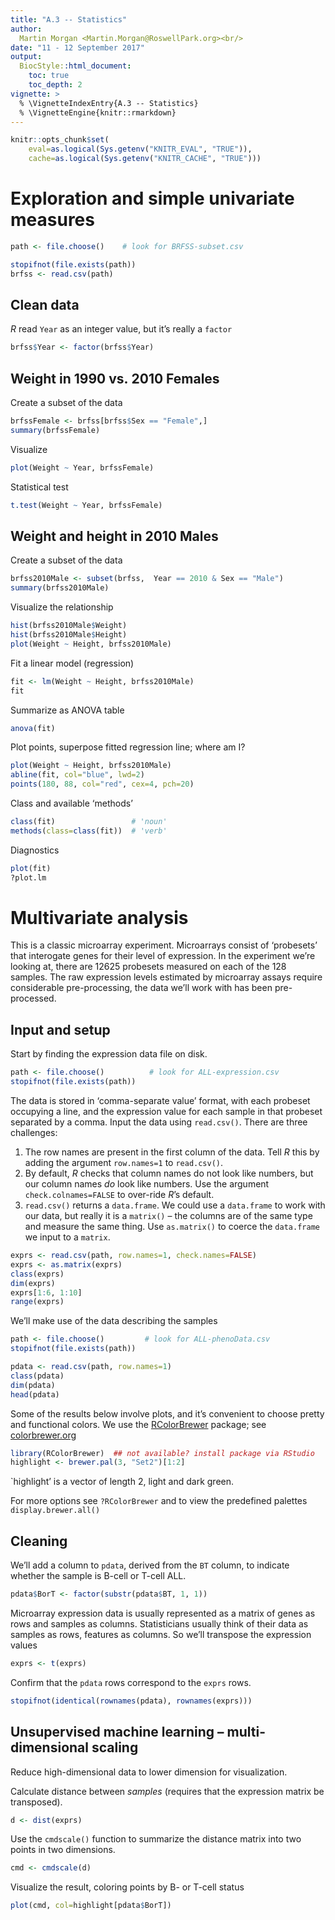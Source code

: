 ```yaml
---
title: "A.3 -- Statistics"
author:
  Martin Morgan <Martin.Morgan@RoswellPark.org><br/>
date: "11 - 12 September 2017"
output:
  BiocStyle::html_document:
    toc: true
    toc_depth: 2
vignette: >
  % \VignetteIndexEntry{A.3 -- Statistics}
  % \VignetteEngine{knitr::rmarkdown}
---
```


```r
knitr::opts_chunk$set(
    eval=as.logical(Sys.getenv("KNITR_EVAL", "TRUE")),
    cache=as.logical(Sys.getenv("KNITR_CACHE", "TRUE")))
```

# Exploration and simple univariate measures

<!--
```r
path <- file.path("extdata", "BRFSS-subset.csv")
```
-->
```r
path <- file.choose()    # look for BRFSS-subset.csv
```

```r
stopifnot(file.exists(path))
brfss <- read.csv(path)
```

## Clean data

_R_ read `Year` as an integer value, but it's really a `factor`

```r
brfss$Year <- factor(brfss$Year)
```

## Weight in 1990 vs. 2010 Females

Create a subset of the data

```r
brfssFemale <- brfss[brfss$Sex == "Female",]
summary(brfssFemale)
```

Visualize

```r
plot(Weight ~ Year, brfssFemale)
```

Statistical test

```r
t.test(Weight ~ Year, brfssFemale)
```

## Weight and height in 2010 Males

Create a subset of the data

```r
brfss2010Male <- subset(brfss,  Year == 2010 & Sex == "Male")
summary(brfss2010Male)
```

Visualize the relationship

```r
hist(brfss2010Male$Weight)
hist(brfss2010Male$Height)
plot(Weight ~ Height, brfss2010Male)
```

Fit a linear model (regression)

```r
fit <- lm(Weight ~ Height, brfss2010Male)
fit
```

Summarize as ANOVA table

```r
anova(fit)

```

Plot points, superpose fitted regression line; where am I?

```r
plot(Weight ~ Height, brfss2010Male)
abline(fit, col="blue", lwd=2)
points(180, 88, col="red", cex=4, pch=20)
```

Class and available 'methods'

```r
class(fit)                 # 'noun'
methods(class=class(fit))  # 'verb'
```

Diagnostics

```r
plot(fit)
?plot.lm
```

# Multivariate analysis

This is a classic microarray experiment. Microarrays
consist of 'probesets' that interogate genes for their level of
expression. In the experiment we're looking at, there are 12625
probesets measured on each of the 128 samples. The raw expression
levels estimated by microarray assays require considerable
pre-processing, the data we'll work with has been pre-processed.

## Input and setup

Start by finding the expression data file on disk.

<!--
```r
path <- file.path("extdata", "ALL-expression.csv")
stopifnot(file.exists(path))
```
-->

```r
path <- file.choose()          # look for ALL-expression.csv
stopifnot(file.exists(path))
```

The data is stored in 'comma-separate value' format, with each
probeset occupying a line, and the expression value for each sample in
that probeset separated by a comma. Input the data using
`read.csv()`. There are three challenges:

1. The row names are present in the first column of the data. Tell _R_
   this by adding the argument `row.names=1` to `read.csv()`.
2. By default, _R_ checks that column names do not look like numbers,
   but our column names _do_ look like numbers. Use the argument
   `check.colnames=FALSE` to over-ride _R_'s default.
3. `read.csv()` returns a `data.frame`. We could use a `data.frame` to
   work with our data, but really it is a `matrix()` -- the columns
   are of the same type and measure the same thing. Use `as.matrix()`
   to coerce the `data.frame` we input to a `matrix`.

```r
exprs <- read.csv(path, row.names=1, check.names=FALSE)
exprs <- as.matrix(exprs)
class(exprs)
dim(exprs)
exprs[1:6, 1:10]
range(exprs)
```

We'll make use of the data describing the samples

<!--
```r
path <- file.path("extdata", "ALL-phenoData.csv")
stopifnot(file.exists(path))
```
-->

```r
path <- file.choose()         # look for ALL-phenoData.csv
stopifnot(file.exists(path))
```

```r
pdata <- read.csv(path, row.names=1)
class(pdata)
dim(pdata)
head(pdata)
```

Some of the results below involve plots, and it's convenient to choose
pretty and functional colors. We use the [RColorBrewer][]
package; see [colorbrewer.org][]

[RColorBrewer]: https://cran.r-project.org/?package=RColorBrewer
[colorbrewer.org]: http://colorbrewer.org

```r
library(RColorBrewer)  ## not available? install package via RStudio
highlight <- brewer.pal(3, "Set2")[1:2]
```

`highlight' is a vector of length 2, light and dark green.

For more options see `?RColorBrewer` and to view the predefined
palettes `display.brewer.all()`

## Cleaning

We'll add a column to `pdata`, derived from the `BT` column, to
indicate whether the sample is B-cell or T-cell ALL.

```r
pdata$BorT <- factor(substr(pdata$BT, 1, 1))
```

Microarray expression data is usually represented as a matrix of genes
as rows and samples as columns. Statisticians usually think of their
data as samples as rows, features as columns. So we'll transpose the
expression values

```r
exprs <- t(exprs)
```

Confirm that the `pdata` rows correspond to the `exprs` rows.

```r
stopifnot(identical(rownames(pdata), rownames(exprs)))
```

## Unsupervised machine learning -- multi-dimensional scaling

Reduce high-dimensional data to lower dimension for visualization.

Calculate distance between _samples_ (requires that the expression
matrix be transposed).

```r
d <- dist(exprs)
```

Use the `cmdscale()` function to summarize the distance matrix into
two points in two dimensions.

```r
cmd <- cmdscale(d)
```

Visualize the result, coloring points by B- or T-cell status

```r
plot(cmd, col=highlight[pdata$BorT])
```
